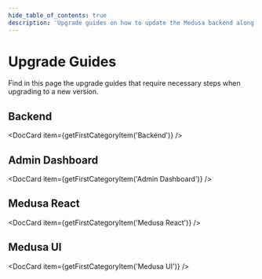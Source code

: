 ---
hide_table_of_contents: true
description: 'Upgrade guides on how to update the Medusa backend along with other Medusa components to the latest version.'
---


# Upgrade Guides

Find in this page the upgrade guides that require necessary steps when upgrading to a new version.

## Backend

<DocCard
  item={getFirstCategoryItem('Backend')}
/>

## Admin Dashboard

<DocCard
  item={getFirstCategoryItem('Admin Dashboard')}
/>

## Medusa React

<DocCard
  item={getFirstCategoryItem('Medusa React')}
/>

## Medusa UI

<DocCard
  item={getFirstCategoryItem('Medusa UI')}
/>
